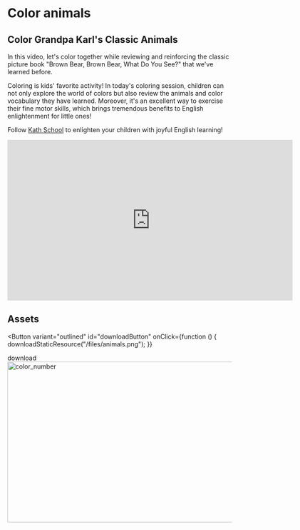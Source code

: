 

# Color animals

## Color Grandpa Karl's Classic Animals

In this video, let's color together while reviewing and reinforcing the classic picture book "Brown Bear, Brown Bear, What Do You See?" that we've learned before.

Coloring is kids' favorite activity! In today's coloring session, children can not only explore the world of colors but also review the animals and color vocabulary they have learned. Moreover, it's an excellent way to exercise their fine motor skills, which brings tremendous benefits to English enlightenment for little ones!

Follow [Kath School](https://space.bilibili.com/20797715) to enlighten your children with joyful English learning!

<iframe
  src="https://player.bilibili.com/player.html?bvid=BV1Dk4y1E7Ve&cid=1&page=1"
  scrolling="no"
  border="0"
  frameborder="no"
  framespacing="0"
  allowfullscreen="true"
  width="640"
  height="360"
></iframe>

## Assets

<Button
  variant="outlined"
  id="downloadButton"
  onClick={function () {
    downloadStaticResource("/files/animals.png");
  }}
>
  download
</Button>
<br />
<img
  src="/files/animals.png"
  alt="color_number"
  width="640"
  height="360"
/>
